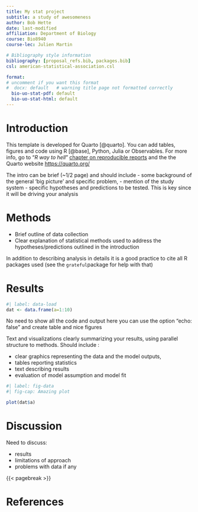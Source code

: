 ```yaml
---
title: My stat project
subtitle: a study of awesomeness
author: Bob Hette
date: last-modified
affiliation: Department of Biology
course: Bio8940
course-lec: Julien Martin

# Bibliography style information
bibliography: [proposal_refs.bib, packages.bib]
csl: american-statistical-association.csl

format:
# uncomment if you want this format
#  docx: default   # warning title page not formatted correctly
  bio-uo-stat-pdf: default
  bio-uo-stat-html: default
---
```


# Introduction

This template is developed for Quarto [@quarto]. You can add tables, figures 
and code using R [@base], Python, Julia or Observables.
For more info, go to "*R way to hell*" [chapter on reproducible reports](https://biostats-uottawa.github.io/R/en/06-quarto.html) and the the Quarto website <https://quarto.org/> 

The intro can be brief (~1/2 page) and should include
- some background of the general ‘big picture’ and specific problem,
- mention of the study system
- specific hypotheses and predictions to be tested. This is key since it will be driving your analysis

# Methods

- Brief outline of data collection
- Clear explanation of statistical methods used to address the hypotheses/predictions outlined in the introduction

In addition to describing analysis in details it is a good practice to cite all R packages used (see the `grateful`package for help with that)


# Results

```r
#| label: data-load
dat <- data.frame(a=1:10)
```

No need to show all the code and output here you can use the option "echo: false"
and create table and nice figures

Text and visualizations clearly summarizing your results, using parallel structure to methods. Should include :

- clear graphics representing the data and the model outputs,
- tables reporting statistics
- text describing results
- evaluation of model assumption and model fit

```r
#| label: fig-data
#| fig-cap: Amazing plot

plot(dat$a)
```

# Discussion

Need to discuss:

* results
* limitations of approach
* problems with data if any


<!-- 
do not modify below this line,
It will generate the bibliography on a separate page
-->

{{< pagebreak >}}

# References

::: {refs}
:::